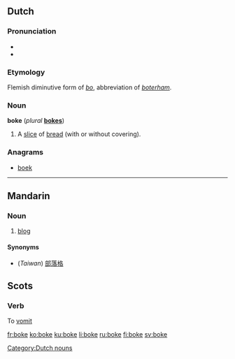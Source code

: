 {{also|Boke}}
==Dutch==

===Pronunciation===
* {{IPA|/bˈoːkə/|lang=nl}}
* {{rhymes|oːkə|lang=nl}}

===Etymology===
Flemish diminutive form of ''[[bo#Dutch|bo]]'', abbreviation of ''[[boterham]]''.

===Noun===
'''boke''' {{n}} (''plural'' '''[[bokes]]''')

# {{context|Flemish|child language|lang=nl}} A [[slice]] of [[bread]] (with or without covering).

===Anagrams===
* [[boek#Dutch|boek]]

[[Category:Dutch nouns]]

----

==Mandarin==

===Noun===
{{cmn-noun|p|pin=bókè|pint=bo2ke4|tas=博客}}

# [[blog]]

====Synonyms====
* (''Taiwan'') [[部落格]]

==Scots==

===Verb===

To [[vomit]]

[[fr:boke]]
[[ko:boke]]
[[ku:boke]]
[[li:boke]]
[[ru:boke]]
[[fi:boke]]
[[sv:boke]]